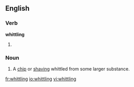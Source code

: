 
==English==

===Verb===
'''whittling'''

# {{present participle of|whittle}}

===Noun===
{{en-noun}}

# {{usually|plural}} A [[chip]] or [[shaving]] whittled from some larger substance.

[[fr:whittling]]
[[io:whittling]]
[[vi:whittling]]